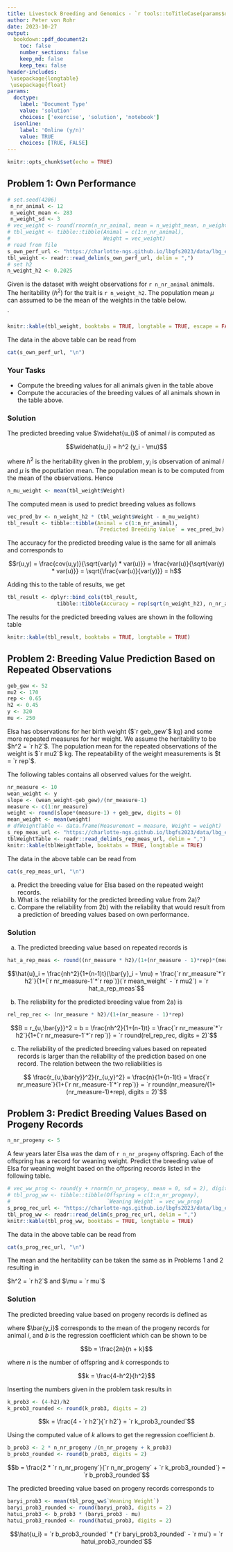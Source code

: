 ```yaml
---
title: Livestock Breeding and Genomics - `r tools::toTitleCase(params$doctype)` 7
author: Peter von Rohr
date: 2023-10-27
output:
  bookdown::pdf_document2:
    toc: false
    number_sections: false
    keep_md: false
    keep_tex: false
header-includes:
 \usepackage{longtable}
 \usepackage{float}
params:
  doctype:
    label: 'Document Type'
    value: 'solution'
    choices: ['exercise', 'solution', 'notebook']
  isonline:
    label: 'Online (y/n)'
    value: TRUE
    choices: [TRUE, FALSE]
---
```



```r
knitr::opts_chunk$set(echo = TRUE)
```


## Problem 1: Own Performance
```r
# set.seed(4206)
 n_nr_animal <- 12
 n_weight_mean <- 283
 n_weight_sd <- 3
# vec_weight <- round(rnorm(n_nr_animal, mean = n_weight_mean, n_weight_sd), digits = 0)
# tbl_weight <- tibble::tibble(Animal = c(1:n_nr_animal),
#                              Weight = vec_weight)
# read from file
s_own_perf_url <- "https://charlotte-ngs.github.io/lbgfs2023/data/lbg_ex07_p1_own_perf.csv"
tbl_weight <- readr::read_delim(s_own_perf_url, delim = ",")
# set h2
n_weight_h2 <- 0.2025
```

Given is the dataset with weight observations for `r n_nr_animal` animals. The heritability ($h^2$) for the trait is `r n_weight_h2`. The population mean $\mu$ can assumed to be the mean of the weights in the table below. 

`
```r
knitr::kable(tbl_weight, booktabs = TRUE, longtable = TRUE, escape = FALSE)
```

The data in the above table can be read from 

```r
cat(s_own_perf_url, "\n")
```


### Your Tasks

* Compute the breeding values for all animals given in the table above
* Compute the accuracies of the breeding values of all animals shown in the table above.

<!-- your-solution-start
### Your Solution

* Read the data such that you have the phenotypes available as a vector or a tibble
* Use the formula for estimating breeding values based on own-performance records
* Show the result for each animal

---  your-solution-end -->


<!-- master-solution-start -->

### Solution
The predicted breeding value $\widehat{u_i}$ of animal $i$ is computed as 

$$\widehat{u_i} = h^2 (y_i - \mu)$$

where $h^2$ is the heritability given in the problem, $y_i$ is observation of animal $i$ and $\mu$ is the poputlation mean. The population mean is to be computed from the mean of the observations. Hence

```r
n_mu_weight <- mean(tbl_weight$Weight)
```

The computed mean is used to predict breeding values as follows

```r
vec_pred_bv <- n_weight_h2 * (tbl_weight$Weight - n_mu_weight)
tbl_result <- tibble::tibble(Animal = c(1:n_nr_animal),
                             `Predicted Breeding Value` = vec_pred_bv)
```

The accuracy for the predicted breeding value is the same for all animals and corresponds to 

$$r(u,y) = \frac{cov(u,y)}{\sqrt{var(y)  * var(u)}} = \frac{var(u)}{\sqrt{var(y)  * var(u)}} = \sqrt{\frac{var(u)}{var(y)}} = h$$

Adding this to the table of results, we get

```r
tbl_result <- dplyr::bind_cols(tbl_result, 
                tibble::tibble(Accuracy = rep(sqrt(n_weight_h2), n_nr_animal)))
```

The results for the predicted breeding values are shown in the following table

```r
knitr::kable(tbl_result, booktabs = TRUE, longtable = TRUE)
```


<!-- master-solution-end -->



## Problem 2: Breeding Value Prediction Based on Repeated Observations

```r
geb_gew <- 52
mu2 <- 170
rep <- 0.65
h2 <- 0.45
y <- 320
mu <- 250
```

Elsa has observations for her birth weight ($`r geb_gew`$ kg) and some more repeated measures for her weight. We assume the heritability to be  $h^2 = `r h2`$. The population mean for the repeated observations of the weight is  $`r mu2`$ kg. The repeatability of the weight measurements is $t = `r rep`$. 

The following tables contains all observed values for the weight. 

```r
nr_measure <- 10
wean_weight <- y
slope <- (wean_weight-geb_gew)/(nr_measure-1)
measure <- c(1:nr_measure)
weight <- round(slope*(measure-1) + geb_gew, digits = 0)
mean_weight <- mean(weight)
# dfWeightTable <- data.frame(Measurement = measure, Weight = weight)
s_rep_meas_url <- "https://charlotte-ngs.github.io/lbgfs2023/data/lbg_ex07_p2_rep_measures.csv"
tblWeightTable <- readr::read_delim(s_rep_meas_url, delim = ",")
knitr::kable(tblWeightTable, booktabs = TRUE, longtable = TRUE)
```

The data in the above table can be read from 

```r
cat(s_rep_meas_url, "\n")
```


a) Predict the breeding value for Elsa based on the repeated weight records.
b) What is the reliability for the predicted breeding value from 2a)?
c) Compare the reliability from 2b) with the reliability that would result from a prediction of breeding values based on own performance.


<!-- your-solution-start
### Your Solution

As in Problem 1, you can use the assigned variables. The variables have the following meaning

* nr_measure:   number of measurements of the weight
* h2:           heritability 
* rep:          repeatability
* mean_weight:  mean of the weights
* mu2:          population mean

---  your-solution-end -->


<!-- master-solution-start -->

### Solution

a) The predicted breeding value based on repeated records is

```r
hat_a_rep_meas <- round((nr_measure * h2)/(1+(nr_measure - 1)*rep)*(mean_weight - mu2), digits = 2)
```

$$\hat{u}_i = \frac{nh^2}{1+(n-1)t}(\bar{y}_i - \mu) 
            = \frac{`r nr_measure`*`r h2`}{1+(`r nr_measure-1`*`r rep`)}(`r mean_weight` - `r mu2`)
            = `r hat_a_rep_meas`$$


b) The reliability for the predicted breeding value from 2a) is

```r
rel_rep_rec <- (nr_measure * h2)/(1+(nr_measure - 1)*rep)
```

$$B = r_{u,\bar{y}}^2  = b = \frac{nh^2}{1+(n-1)t} 
                 = \frac{`r nr_measure`*`r h2`}{1+(`r nr_measure-1`*`r rep`)}
                 = `r round(rel_rep_rec, digits = 2)`$$
                 
c) The reliability of the predicted breeding values based on repeated records is larger than the reliability of the prediction based on one record. The relation between the two reliabilities is 

$$ \frac{r_{u,\bar{y}}^2}{r_{u,y}^2} = \frac{n}{1+(n-1)t} = \frac{`r nr_measure`}{1+(`r nr_measure-1`*`r rep`)}
  = `r round(nr_measure/(1+(nr_measure-1)*rep), digits = 2)`$$


<!-- master-solution-end -->



## Problem 3: Predict Breeding Values Based on Progeny Records

```r
n_nr_progeny <- 5
```

A few years later Elsa was the dam of `r n_nr_progeny` offspring. Each of the offspring has a record for weaning weight. Predict the breeding value of Elsa for weaning weight based on the offpsring records listed in the following table.

```r
# vec_ww_prog <- round(y + rnorm(n_nr_progeny, mean = 0, sd = 2), digits = 0)
# tbl_prog_ww <- tibble::tibble(Offspring = c(1:n_nr_progeny),
#                               `Weaning Weight` = vec_ww_prog)
s_prog_rec_url <- "https://charlotte-ngs.github.io/lbgfs2023/data/lbg_ex07_p3_prog_rec.csv"
tbl_prog_ww <- readr::read_delim(s_prog_rec_url, delim = ",")
knitr::kable(tbl_prog_ww, booktabs = TRUE, longtable = TRUE)
```

The data in the above table can be read from 

```r
cat(s_prog_rec_url, "\n")
```

The mean and the heritability can be taken the same as in Problems 1 and 2 resulting in 

$h^2 = `r h2`$ and $\mu = `r mu`$



<!-- your-solution-start
### Your Solution
This problem can be solved analogously to the previous problems, just taking into account that the information now comes from offspring.

---  your-solution-end -->


<!-- master-solution-start -->

### Solution
The predicted breeding value based on progeny records is defined as

\begin{equation}
\hat{u_i} = b * (\bar{y_i} - \mu)
\end{equation}

where $\bar{y_i}$ corresponds to the mean of the progeny records for animal $i$, and $b$ is the regression coefficient which can be shown to be 

$$b = \frac{2n}{n + k}$$

where $n$ is the number of offspring and $k$ corresponds to 

$$k = \frac{4-h^2}{h^2}$$

Inserting the numbers given in the problem task results in

```r
k_prob3 <- (4-h2)/h2
k_prob3_rounded <- round(k_prob3, digits = 2)
```

$$k = \frac{4 - `r h2`}{`r h2`} = `r k_prob3_rounded`$$

Using the computed value of $k$ allows to get the regression coefficient $b$. 

```r
b_prob3 <- 2 * n_nr_progeny /(n_nr_progeny + k_prob3)
b_prob3_rounded <- round(b_prob3, digits = 2)
```

$$b = \frac{2 * `r n_nr_progeny`}{`r n_nr_progeny` + `r k_prob3_rounded`} = `r b_prob3_rounded`$$

The predicted breeding value based on progeny records corresponds to 

```r
baryi_prob3 <- mean(tbl_prog_ww$`Weaning Weight`)
baryi_prob3_rounded <- round(baryi_prob3, digits = 2)
hatui_prob3 <- b_prob3 * (baryi_prob3 - mu)
hatui_prob3_rounded <- round(hatui_prob3, digits = 2)
```

$$\hat{u_i} = `r b_prob3_rounded` * (`r baryi_prob3_rounded` - `r mu`) = `r hatui_prob3_rounded`$$


<!-- master-solution-end -->
 

